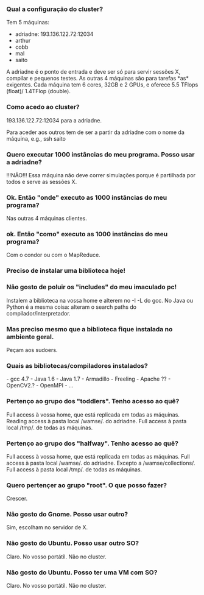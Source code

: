 === Qual a configuração do cluster? ===

Tem 5 máquinas:

* adriadne: 193.136.122.72:12034
* arthur
* cobb
* mal
* saito



A adriadne é o ponto de entrada e deve ser só para servir sessões X, compilar e pequenos testes. As outras 4 máquinas são para tarefas *as* exigentes. Cada máquina tem 6 cores, 32GB e 2 GPUs, e oferece 5.5 TFlops (float)/ 1.4TFlop (double).

=== Como acedo ao cluster? ===

193.136.122.72:12034 para a adriadne.

Para aceder aos outros tem de ser a partir da adriadne com o nome da máquina, e.g., ssh saito

=== Quero executar 1000 instâncias do meu programa. Posso usar a adriadne? ===

!!!NÃO!!! Essa máquina não deve correr simulações porque é partilhada por todos e serve as sessões X.

=== Ok. Então "onde" executo as 1000 instâncias do meu programa? ===

Nas outras 4 máquinas clientes.

=== ok. Então "como" executo as 1000 instâncias do meu programa? ===

Com o condor ou com o MapReduce.

=== Preciso de instalar uma biblioteca hoje! ===
=== Não gosto de poluir os "includes" do meu imaculado pc! ===

Instalem a biblioteca na vossa home e alterem no -I -L do gcc. No Java ou Python é a mesma coisa: alteram o search paths do compilador/interpretador.

=== Mas preciso mesmo que a biblioteca fique instalada no ambiente geral. ===

Peçam aos sudoers.

=== Quais as bibliotecas/compiladores instalados? ===

- gcc 4.7
- Java 1.6
- Java 1.7
- Armadillo
- Freeling
- Apache ??
- OpenCV2.?
- OpenMPI
- ...

=== Pertenço ao grupo dos "toddlers". Tenho acesso ao quê? ===

Full access à vossa home, que está replicada em todas as máquinas.
Reading access à pasta local /wamse/. do adriadne.
Full access à pasta local /tmp/. de todas as máquinas.

=== Pertenço ao grupo dos "halfway". Tenho acesso ao quê? ===

Full access à vossa home, que está replicada em todas as máquinas.
Full access à pasta local /wamse/. do adriadne. Excepto a /wamse/collections/.
Full access à pasta local /tmp/. de todas as máquinas.

=== Quero pertençer ao grupo "root". O que posso fazer? ===

Crescer.

=== Não gosto do Gnome. Posso usar outro? ===

Sim, escolham no servidor de X.

=== Não gosto do Ubuntu. Posso usar outro SO? ===

Claro. No vosso portátil. Não no cluster.

=== Não gosto do Ubuntu. Posso ter uma VM com SO? ===

Claro. No vosso portátil. Não no cluster.